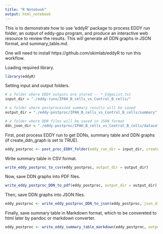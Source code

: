 ```yaml
---
title: "R Notebook"
output: html_notebook
---
```


This is to demonstrate how to use 'eddyR' package to process EDDY run folder, an output of eddy-gpu program, and produce an interactive web resource to review the results.   This will generate all DDN graphs in JSON format, and summary_table.md.

One will need to install https://github.com/skimlab/eddyR to run this workflow.

Loading required library.
```r
library(eddyR)
```

Setting input and output folders.
```r
# a folder where EDDY outputs are stored -- *_EdgeList.txt
input_dir = "./eddy-runs/IPAH_B_cells_vs_Control_B_cells/"

# a folder where postprocessed summary results will be saved
output_dir = "./eddy-postproc/IPAH_B_cells_vs_Control_B_cells/summary"

# a folder where DDN files will be saved in JSON format
ddn_json_dir = "./eddy-postproc/IPAH_B_cells_vs_Control_B_cells/datasets/"
```

First, post process EDDY run to get DDNs, summary table and DDN graphs (if create_ddn_graph is set to TRUE). 
```r
eddy_postproc <- post_proc_EDDY_folder(eddy_run_dir = input_dir, create_ddn_graph = TRUE)
```

Write summary table in CSV format.
```r
write_eddy_postproc_to_csv(eddy_postproc, output_dir = output_dir)
```

Now, save DDN graphs into PDF files.
```r
write_eddy_postproc_DDN_to_pdf(eddy_postproc, output_dir = output_dir)
```

Then, save DDN graphs into JSON files.
```r
eddy_postproc <- write_eddy_postproc_DDN_to_json(eddy_postproc, json_dir = ddn_json_dir)
```

Finally, save summary table in Markdown format, which to be convereted to html later by pandoc or markdown converter.
```r
eddy_postproc <- write_eddy_summary_table_markdown(eddy_postproc, output_dir = output_dir)
```
